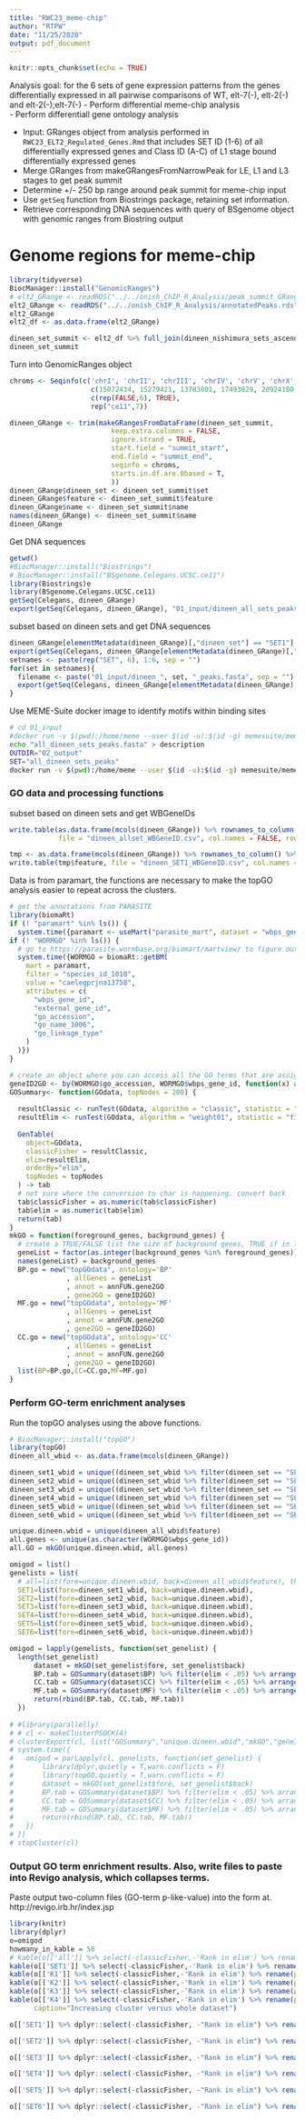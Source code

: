 ```yaml
---
title: "RWC23_meme-chip"
author: "RTPW"
date: "11/25/2020"
output: pdf_document
---
```


```r
knitr::opts_chunk$set(echo = TRUE)
```

Analysis goal:
for the 6 sets of gene expression patterns from the genes differentially expressed in all pairwise comparisons of WT, elt-7(-), elt-2(-) and elt-2(-);elt-7(-) 
  - Perform differential meme-chip analysis  
  - Perform differentiall gene ontology analysis

- Input: GRanges object from analysis performed in `RWC23_ELT2_Regulated_Genes.Rmd` that includes SET ID (1-6) of all differentially expressed genes and Class ID (A-C) of L1 stage bound differentially expressed genes
- Merge GRanges from makeGRangesFromNarrowPeak for LE, L1 and L3 stages to get peak summit
- Determine +/- 250 bp range around peak summit for meme-chip input
- Use `getSeq` function from Biostrings package, retaining set information.
- Retrieve corresponding DNA sequences with query of BSgenome object with genomic ranges from Biostring output

# Genome regions for meme-chip

```r
library(tidyverse)
BiocManager::install("GenomicRanges")
# elt2_GRange <- readRDS("../../onish_ChIP_R_Analysis/peak_summit_GRange.RDS")
elt2_GRange <- readRDS("../../onish_ChIP_R_Analysis/annotatedPeaks.rds")
elt2_GRange
elt2_df <- as.data.frame(elt2_GRange)

dineen_set_summit <- elt2_df %>% full_join(dineen_nishimura_sets_ascend, by = c("feature" = "WBGeneID")) %>% filter(!is.na(set)) %>% select(seqnames:end, name, feature, set, LE_summit:L3_summit) %>% rowwise() %>% mutate(peak_summit = round(mean(c(LE_summit, L1_summit, L3_summit), na.rm = TRUE))) %>% mutate(summit_start = start + peak_summit - 250, summit_end = start + peak_summit + 250, peak_width = summit_end - summit_start) %>% filter(!is.na(seqnames))
dineen_set_summit
```


Turn into GenomicRanges object
```r
chroms <- Seqinfo(c('chrI', 'chrII', 'chrIII', 'chrIV', 'chrV', 'chrX', 'chrM'),
                    c(15072434, 15279421, 13783801, 17493829, 20924180, 17718942, 13794),
                    c(rep(FALSE,6), TRUE),
                    rep("ce11",7))

dineen_GRange <- trim(makeGRangesFromDataFrame(dineen_set_summit,
                         keep.extra.columns = FALSE,
                         ignore.strand = TRUE,
                         start.field = "summit_start",
                         end.field = "summit_end",
                         seqinfo = chroms,
                         starts.in.df.are.0based = T,
                         ))
dineen_GRange$dineen_set <- dineen_set_summit$set
dineen_GRange$feature <- dineen_set_summit$feature
dineen_GRange$name <- dineen_set_summit$name
names(dineen_GRange) <- dineen_set_summit$name
dineen_GRange
```

Get DNA sequences

```r
getwd()
#BiocManager::install("Biostrings")
# BiocManager::install("BSgenome.Celegans.UCSC.ce11")
library(Biostrings)e
library(BSgenome.Celegans.UCSC.ce11)
getSeq(Celegans, dineen_GRange)
export(getSeq(Celegans, dineen_GRange), "01_input/dineen_all_sets_peaks.fasta")
```

subset based on dineen sets and get DNA sequences

```r
dineen_GRange[elementMetadata(dineen_GRange)[,"dineen_set"] == "SET1"]
export(getSeq(Celegans, dineen_GRange[elementMetadata(dineen_GRange)[,"dineen_set"] == "SET1"]), "dineen_SET1_peaks.fasta")
setnames <- paste(rep("SET", 6), 1:6, sep = "")
for(set in setnames){
  filename <- paste("01_input/dineen_", set, "_peaks.fasta", sep = "")
  export(getSeq(Celegans, dineen_GRange[elementMetadata(dineen_GRange)[,"dineen_set"] == set]), filename)
}

```

Use MEME-Suite docker image to identify motifs within binding sites

```bash
# cd 01_input
#docker run -v $(pwd):/home/meme --user $(id -u):$(id -g) memesuite/memesuite ls -lrtha 01_input
echo "all_dineen_sets_peaks.fasta" > description
OUTDIR="02_output"
SET="all_dineen_sets_peaks"
docker run -v $(pwd):/home/meme --user $(id -u):$(id -g) memesuite/memesuite meme-chip -oc $OUTDIR/$SET -time 300 -ccut 100 -fdesc description -order 1 -db motif_databases/CIS-BP/Caenorhabditis_elegans.meme -meme-mod zoops -meme-minw 6 -meme-maxw 30 -meme-nmotifs 3 -meme-searchsize 100000 -dreme-e 0.05 -centrimo-score 5.0 -centrimo-ethresh 10.0 01_input/all_dineen_sets_peaks.fasta
```


### GO data and processing functions

subset based on dineen sets and get WBGeneIDs

```r
write.table(as.data.frame(mcols(dineen_GRange)) %>% rownames_to_column() %>% select(feature),
            file = "dineen_allset_WBGeneID.csv", col.names = FALSE, row.names = FALSE)

tmp <- as.data.frame(mcols(dineen_GRange)) %>% rownames_to_column() %>% filter(dineen_set == "SET1") %>% select(feature)
write.table(tmp$feature, file = "dineen_SET1_WBGeneID.csv", col.names = FALSE, row.names = FALSE)
```

Data is from paramart, the functions are necessary to make the topGO analysis easier to repeat across the clusters.

```r
# get the annotations from PARASITE
library(biomaRt)
if (! "paramart" %in% ls()) {
  system.time({paramart <- useMart("parasite_mart", dataset = "wbps_gene", host = "https://parasite.wormbase.org", port = 443)})}
if (! "WORMGO" %in% ls()) {
  # go to https://parasite.wormbase.org/biomart/martview/ to figure out the values to use for this
  system.time({WORMGO = biomaRt::getBM(
    mart = paramart,
    filter = "species_id_1010",
    value = "caelegprjna13758",
    attributes = c(
      "wbps_gene_id",
      "external_gene_id",
      "go_accession",
      "go_name_1006",
      "go_linkage_type"
    )
  )}) 
}

# create an object where you can access all the GO terms that are assigned to a specific gene
geneID2GO <- by(WORMGO$go_accession, WORMGO$wbps_gene_id, function(x) as.character(x))
GOSummary<- function(GOdata, topNodes = 200) {
  
  resultClassic <- runTest(GOdata, algorithm = "classic", statistic = "fisher")
  resultElim <- runTest(GOdata, algorithm = "weight01", statistic = "fisher")
  
  GenTable(
    object=GOdata, 
    classicFisher = resultClassic,
    elim=resultElim,    
    orderBy="elim",
    topNodes = topNodes
  ) -> tab
  # not sure where the conversion to char is happening. convert back
  tab$classicFisher = as.numeric(tab$classicFisher)
  tab$elim = as.numeric(tab$elim)
  return(tab)
}
mkGO = function(foreground_genes, background_genes) {
  # create a TRUE/FALSE list the size of background genes, TRUE if in foreground
  geneList = factor(as.integer(background_genes %in% foreground_genes))
  names(geneList) = background_genes
  BP.go = new("topGOdata", ontology='BP'
              , allGenes = geneList
              , annot = annFUN.gene2GO
              , gene2GO = geneID2GO)
  MF.go = new("topGOdata", ontology='MF'
              , allGenes = geneList
              , annot = annFUN.gene2GO
              , gene2GO = geneID2GO)
  CC.go = new("topGOdata", ontology='CC'
              , allGenes = geneList
              , annot = annFUN.gene2GO
              , gene2GO = geneID2GO)
  list(BP=BP.go,CC=CC.go,MF=MF.go)
}

```

### Perform GO-term enrichment analyses

Run the topGO analyses using the above functions. 

``` r
# BiocManager::install("topGO")
library(topGO)
dineen_all_wbid <- as.data.frame(mcols(dineen_GRange))

dineen_set1_wbid = unique((dineen_set_wbid %>% filter(dineen_set == "SET1"))$feature)
dineen_set2_wbid = unique((dineen_set_wbid %>% filter(dineen_set == "SET2"))$feature)
dineen_set3_wbid = unique((dineen_set_wbid %>% filter(dineen_set == "SET3"))$feature)
dineen_set4_wbid = unique((dineen_set_wbid %>% filter(dineen_set == "SET4"))$feature)
dineen_set5_wbid = unique((dineen_set_wbid %>% filter(dineen_set == "SET5"))$feature)
dineen_set6_wbid = unique((dineen_set_wbid %>% filter(dineen_set == "SET6"))$feature)

unique.dineen.wbid = unique(dineen_all_wbid$feature)
all.genes <- unique(as.character(WORMGO$wbps_gene_id))
all.GO = mkGO(unique.dineen.wbid, all.genes)

omigod = list()
genelists = list(
  # all=list(fore=unique.dineen.wbid, back=dineen_all_wbid$feature), this set doesn't like to work?
  SET1=list(fore=dineen_set1_wbid, back=unique.dineen.wbid),
  SET2=list(fore=dineen_set2_wbid, back=unique.dineen.wbid),
  SET3=list(fore=dineen_set3_wbid, back=unique.dineen.wbid),
  SET4=list(fore=dineen_set4_wbid, back=unique.dineen.wbid),
  SET5=list(fore=dineen_set5_wbid, back=unique.dineen.wbid),
  SET6=list(fore=dineen_set6_wbid, back=unique.dineen.wbid))

omigod = lapply(genelists, function(set_genelist) {
  length(set_genelist)
      dataset = mkGO(set_genelist$fore, set_genelist$back)
      BP.tab = GOSummary(dataset$BP) %>% filter(elim < .05) %>% arrange(elim) %>% mutate(DB="BP")
      CC.tab = GOSummary(dataset$CC) %>% filter(elim < .05) %>% arrange(elim) %>% mutate(DB="CC")
      MF.tab = GOSummary(dataset$MF) %>% filter(elim < .05) %>% arrange(elim) %>% mutate(DB="MF")
      return(rbind(BP.tab, CC.tab, MF.tab))
  })
      
# #library(parallelly)
# # cl <- makeClusterPSOCK(4) 
# clusterExport(cl, list("GOSummary","unique.dineen.wbid","mkGO","geneID2GO"))
# system.time({
#   omigod = parLapply(cl, genelists, function(set_genelist) {
#       library(dplyr,quietly = T,warn.conflicts = F)
#       library(topGO,quietly = T,warn.conflicts = F)
#       dataset = mkGO(set_genelist$fore, set_genelist$back)
#       BP.tab = GOSummary(dataset$BP) %>% filter(elim < .05) %>% arrange(elim) %>% mutate(DB="BP")
#       CC.tab = GOSummary(dataset$CC) %>% filter(elim < .05) %>% arrange(elim) %>% mutate(DB="CC")
#       MF.tab = GOSummary(dataset$MF) %>% filter(elim < .05) %>% arrange(elim) %>% mutate(DB="MF")
#       return(rbind(BP.tab, CC.tab, MF.tab))
#   })
# })
# stopCluster(cl)
```

### Output GO term enrichment results. Also, write files to paste into Revigo analysis, which collapses terms.

Paste output two-column files (GO-term p-like-value) into the form at. http://revigo.irb.hr/index.jsp


``` r
library(knitr)
library(dplyr)
o=omigod
howmany_in_kable = 50
# kable(o[['all']] %>% select(-classicFisher,-'Rank in elim') %>% rename(pval=elim) %>% arrange(pval) %>% head(howmany_in_kable), caption="Dataset versus genome")
kable(o[['SET1']] %>% select(-classicFisher,-'Rank in elim') %>% rename(pval=elim) %>% arrange(pval) %>% head(howmany_in_kable), caption="SET1 Genes")
kable(o[['K1']] %>% select(-classicFisher,-'Rank in elim') %>% rename(pval=elim) %>% arrange(pval) %>% head(howmany_in_kable), caption="Embryo cluster versus whole dataset")
kable(o[['K2']] %>% select(-classicFisher,-'Rank in elim') %>% rename(pval=elim) %>% arrange(pval) %>% head(howmany_in_kable), caption="Larval cluster versus whole dataset")
kable(o[['K3']] %>% select(-classicFisher,-'Rank in elim') %>% rename(pval=elim) %>% arrange(pval) %>% head(howmany_in_kable), caption="L3 cluster versus whole dataset")
kable(o[['K4']] %>% select(-classicFisher,-'Rank in elim') %>% rename(pval=elim) %>% arrange(pval) %>% head(howmany_in_kable),
      caption="Increasing cluster versus whole dataset")

o[['SET1']] %>% dplyr::select(-classicFisher, -"Rank in elim") %>% rename(pval = elim) %>% arrange(pval) %>% head(howmany_in_kable)
```

```r
o[['SET2']] %>% dplyr::select(-classicFisher, -"Rank in elim") %>% rename(pval = elim) %>% arrange(pval) %>% head(howmany_in_kable)
```

```r
o[['SET3']] %>% dplyr::select(-classicFisher, -"Rank in elim") %>% rename(pval = elim) %>% arrange(pval) %>% head(howmany_in_kable)
```

```r
o[['SET4']] %>% dplyr::select(-classicFisher, -"Rank in elim") %>% rename(pval = elim) %>% arrange(pval) %>% head(howmany_in_kable)
```

```r
o[['SET5']] %>% dplyr::select(-classicFisher, -"Rank in elim") %>% rename(pval = elim) %>% arrange(pval) %>% head(howmany_in_kable)
```

```r
o[['SET6']] %>% dplyr::select(-classicFisher, -"Rank in elim") %>% rename(pval = elim) %>% arrange(pval) %>% head(howmany_in_kable)
```



